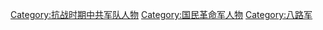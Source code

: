 [[Category:抗战时期中共军队人物|Category:抗战时期中共军队人物]]
[[Category:国民革命军人物|Category:国民革命军人物]]
[[Category:八路军|Category:八路军]]